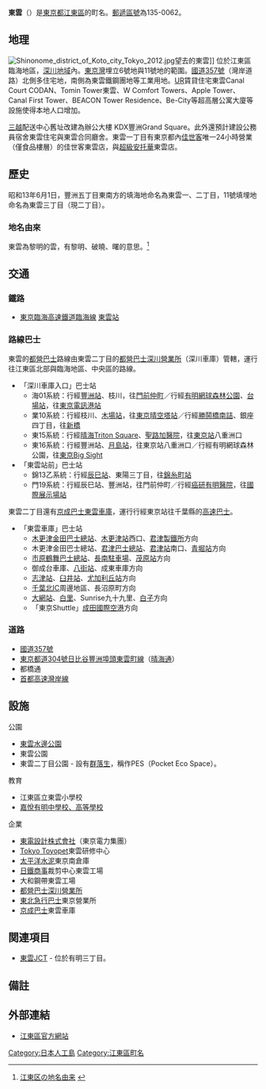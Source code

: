 {{Pathnav|日本|東京都|[[江東區_(東京都)|江東區]]|'''東雲'''|hide=y|frame=1}}
{{Infobox Settlement
|official_name = 東雲
|native_name =
|settlement_type = [[町|町]]
|image_skyline = Shinonome -01.jpg
|imagesize = 250px
|image_caption = 江東區東雲
|image_flag =
|image_seal =
| image_map =
| map_caption =
| pushpin_map =
|subdivision_type = [[國家|國家]]
|subdivision_name = [[File:Flag_of_Japan.svg|border]] [[日本|日本]]
|subdivision_type1 = [[都道府縣|都道府縣]]
|subdivision_name1 = [[File:Flag_of_Tokyo_Prefecture.svg|25px]] [[東京都|東京都]]
|subdivision_type2 = [[東京都區部|特別區]]
|subdivision_name2 = [[File:Flag_of_Koto,_Tokyo.svg|25px]] [[江東區_(東京都)|江東區]]
|established_title =
|established_date =
|government_type =
|leader_title =
|leader_name =
|area_magnitude =
|area_total_sq_mi =
|area_total_km2 =
|area_land_sq_mi =
|area_land_km2 =
|area_urban_sq_mi =
|area_urban_km2 =
|area_metro_km2 =
|area_metro_sq_mi =
|population_as_of= 2013年（平成25年）8月1日
|population_footnotes =
|population_total = 20671<ref>[http://www.city.koto.lg.jp/profile/koto/5353/15817/file/H25.8.pdf 江東区の世帯と人口（住民基本台帳による） 区民部区民課 平成25年8月1日現在]{{dead link|date=2018年1月 |bot=InternetArchiveBot |fix-attempted=yes }}</ref>
|population_urban =
|population_metro =
|population_density_sq_mi =
|population_density_km2 =
| timezone = [[日本標準時間|JST]]
| utc_offset = +9
|timezone_DST =
|utc_offset_DST =
|latd=|latm=|lats=|latNS=
|longd=|longm=|longs=|longEW=
|elevation_footnotes=
|elevation_m =
|elevation_ft =
|postal_code_type = [[郵遞區號|郵遞區號]]
|postal_code = 135-0062
|area_code =
|website =
|footnotes =
}}
'''東雲'''（{{jpn|j=東雲|hg=しののめ|rm=Shinonome|f=y}}）是[[東京都|東京都]][[江東區_(東京都)|江東區]]的町名。[[郵遞區號|郵遞區號]]為135-0062。

== 地理 ==
[[File:Shinonome_district_of_Koto_city_Tokyo_2012.jpg|thumb]]望去的東雲]]
位於江東區臨海地區，[[深川區|深川地域]]內。[[東京港#埋立地|東京灣]]埋立6號地與11號地的範圍。[[國道357號|國道357號]]（灣岸道路）北側多住宅地，南側為東雲鐵鋼團地等工業用地。[[都市再生機構|UR]]賃貸住宅東雲Canal Court CODAN、Tomin Tower東雲、W Comfort Towers、Apple Tower、Canal First Tower、BEACON Tower Residence、Be-City等超高層公寓大廈等設施使得本地人口增加。

[[三越|三越]]配送中心舊址改建為辦公大樓 KDX豐洲Grand Square。此外還預計建設公務員宿舍東雲住宅與東雲合同廳舍。東雲一丁目有東京都內[[佳世客|佳世客]]唯一24小時營業（僅食品樓層）的佳世客東雲店，與[[安托華|超級安托華]]東雲店。

== 歷史 ==
昭和13年6月1日，豐洲五丁目東南方的填海地命名為東雲一、二丁目，11號填埋地命名為東雲三丁目（現二丁目）。

=== 地名由來 ===
東雲為黎明的雲，有黎明、破曉、曙的意思。<ref>[http://www.city.koto.lg.jp/seikatsu/shogai-gakushu/6378/6379.html 江東区の地名由来] {{webarchive|url=https://web.archive.org/web/20130719163650/http://www.city.koto.lg.jp/seikatsu/shogai-gakushu/6378/6379.html |date=2013-07-19 }}</ref>

== 交通 ==

=== 鐵路 ===
* [[東京臨海高速鐵道臨海線|東京臨海高速鐵道臨海線]] {{Color|#0072ff|■}}[[東雲站_(東京都)|東雲站]]

=== 路線巴士 ===
東雲的[[都營巴士|都營巴士]]路線由東雲二丁目的[[都營巴士深川營業所|都營巴士深川營業所]]（深川車庫）管轄，運行往江東區北部與臨海地區、中央區的路線。
* 「深川車庫入口」巴士站
** 海01系統：行經[[豐洲站|豐洲站]]、枝川，往[[門前仲町站|門前仲町]]／行經[[有明網球森林公園|有明網球森林公園]]、[[台場站|台場站]]，往[[東京電訊港站|東京電訊港站]]
** 業10系統：行經枝川、[[木場站|木場站]]，往[[東京晴空塔站|東京晴空塔站]]／行經[[勝鬨站|勝鬨橋南詰]]、銀座四丁目，往[[新橋站_(日本)|新橋]]
** 東15系統：行經[[晴海Island_Triton_Square|晴海Triton Square]]、[[聖路加國際醫院|聖路加醫院]]，往[[東京站|東京站]]八重洲口
** 東16系統：行經豐洲站、[[月島站|月島站]]，往東京站八重洲口／行經有明網球森林公園，往[[東京國際展示場|東京Big Sight]]
* 「東雲站前」巴士站
** 錦13乙系統：行經[[辰巳站|辰巳站]]、東陽三丁目，往[[錦糸町站|錦糸町站]]
** 門19系統：行經辰巳站、豐洲站，往門前仲町／行經[[癌研有明醫院|癌研有明醫院]]，往[[國際展示場站|國際展示場站]]

東雲二丁目還有[[京成巴士東雲車庫|京成巴士東雲車庫]]，運行行經東京站往千葉縣的[[高速巴士|高速巴士]]。
* 「東雲車庫」巴士站
** [[木更津金田巴士總站|木更津金田巴士總站]]、[[木更津站|木更津站]]西口、[[新日鐵住金君津製鐵所|君津製鐵所]]方向
** 木更津金田巴士總站、[[君津巴士總站|君津巴士總站]]、[[君津站|君津站]]南口、[[青堀站|青堀站]]方向
** [[市原鶴舞巴士總站|市原鶴舞巴士總站]]、[[長南町#高速巴士|長南駐車場]]、[[茂原站|茂原站]]方向
** 御成台車庫、[[八街站|八街站]]、成東車庫方向
** [[志津站|志津站]]、[[京成臼井站|臼井站]]、[[尤加利丘站|尤加利丘站]]方向
** [[千葉北IC|千葉北IC]]周邊地區、長沼原町方向
** [[大網站|大網站]]、[[大網白里市|白里]]、Sunrise九十九里、[[白子町|白子]]方向
** 「東京Shuttle」[[成田國際空港|成田國際空港]]方向

=== 道路 ===
* [[國道357號|國道357號]]
* [[東京都道304號日比谷豐洲埠頭東雲町線|東京都道304號日比谷豐洲埠頭東雲町線]]（[[晴海通|晴海通]]）
* 都橋通
* [[首都高速灣岸線|首都高速灣岸線]]

== 設施 ==
; 公園
* [[東雲水邊公園|東雲水邊公園]]
* 東雲公園
* 東雲二丁目公園 - 設有[[群落生|群落生]]，稱作PES（Pocket Eco Space）。
; 教育
* 江東區立東雲小學校
* [[嘉悅有明中學校、高等學校|嘉悅有明中學校、高等學校]]
; 企業
* [[東電設計株式會社|東電設計株式會社]]（東京電力集團）
* [[Tokyo_Toyopet|Tokyo Toyopet]]東雲研修中心
* [[太平洋水泥|太平洋水泥]]東京南倉庫
* [[日鐵商事|日鐵商事]]裁剪中心東雲工場
* 大和鋼帶東雲工場
* [[都營巴士深川營業所|都營巴士深川營業所]]
* [[東北急行巴士|東北急行巴士]]東京營業所
* [[京成巴士|京成巴士]]東雲車庫

== 関連項目 ==
* [[東雲JCT|東雲JCT]] - 位於有明三丁目。

== 備註 ==
{{reflist}}

== 外部連結 ==
{{Commonscat|Shinonome, Tokyo}}
* [http://www.city.koto.lg.jp/ 江東區官方網站] {{Wayback|url=http://www.city.koto.lg.jp/ |date=20130723024418 }}

{{江東區的町名}}

{{DEFAULTSORT:Shinonome}}
[[Category:日本人工島|Category:日本人工島]]
[[Category:江東區町名|Category:江東區町名]]